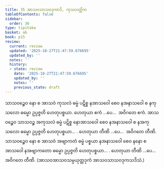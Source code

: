 ```yaml
---
title: 35 အာသဝသာသဝဒုကာဒိ, ကုသလတ္တိက
tableOfContents: false
sidebar:
  order: 36
type: tipitaka
basket: ab
book: p15
review:
  current: review
  updated: '2025-10-27T21:47:59.676695'
  updated_by: ''
  notes: ''
  history:
  - state: review
    date: '2025-10-27T21:47:59.676695'
    updated_by: ''
    notes: ''
    previous_state: draft
---
```



<ReviewStatus review={frontmatter.review} showDetails={true} />

<HypothesisAnnotation frontmatter={frontmatter} />

<DynamicBreadcrumb />

<Division number="44" book="p15" e="ch" v="40" p="227">

<Paragraph number="128" book="p15">
သာသဝဉ္စေဝ နော စ အာသဝံ ကုသလံ ဓမ္မံ ပဋိစ္စ နအာသဝေါ စေဝ နအနာသဝေါ စ နကုသလော ဓမ္မော ဥပ္ပဇ္ဇတိ ဟေတုပစ္စယာ. ဟေတုယာ ဧကံ …ပေ…  အဝိဂတေ ဧကံ.
</Paragraph>

<Paragraph number="129" book="p15">
အာသဝဉ္စေဝ သာသဝဉ္စ အကုသလံ ဓမ္မံ ပဋိစ္စ နောအာသဝေါ စေဝ နအနာသဝေါ စ နအကုသလော ဓမ္မော ဥပ္ပဇ္ဇတိ ဟေတုပစ္စယာ… . ဟေတုယာ တီဏိ …ပေ…  အဝိဂတေ တီဏိ.
</Paragraph>

<Paragraph number="130" book="p15">
သာသဝဉ္စေဝ နော စ အာသဝံ အဗျာကတံ ဓမ္မံ ပစ္စယာ နအနာသဝေါ စေဝ နနော စ အာသဝေါ နအဗျာကတော ဓမ္မော ဥပ္ပဇ္ဇတိ ဟေတုပစ္စယာ… . ဟေတုယာ တီဏိ …ပေ…  အဝိဂတေ တီဏိ.
</Paragraph>

<Paragraph number="131" book="p15">
(အာသဝအာသဝသမ္ပယုတ္တဒုကံ အာသဝသာသဝဒုကသဒိသံ.)
</Paragraph>
</Division>